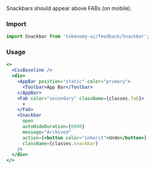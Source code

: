
<Title>Transition floating snackbars</Title>
<Subtitle>Snackbars should appear above FABs (on mobile).</Subtitle>

### Import

```jsx
import Snackbar from 'tokenomy-ui/feedback/Snackbar';
```

### Usage

<SnackbarTransitionFloating />

```jsx
<>
  <CssBaseline />
  <div>
    <AppBar position="static" color="primary">
      <Toolbar>App Bar</Toolbar>
    </AppBar>
    <Fab color="secondary" className={classes.fab}>
      +
    </Fab>
    <Snackbar
      open
      autoHideDuration={6000}
      message="Archived"
      action={<button color="inherit">Undo</button>}
      className={classes.snackbar}
    />
  </div>
</>
```
